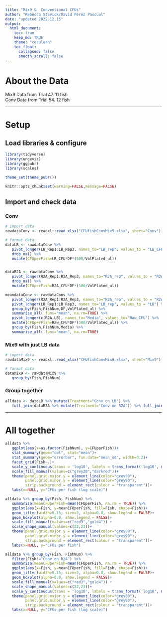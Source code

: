```yaml
---
title: "Mix9 &  Conventional CFUs"
author: "Rebecca Stevick/David Perez Pascual"
date: "updated 2022.12.15"
output:
  html_document:
    toc: true
    keep_md: TRUE
    theme: "cerulean"
    toc_float:
      collapsed: false
      smooth_scroll: false
---
```


# About the Data

Mix9 Data from Trial 47. 11 fish  
Conv Data from Trial 54. 12 fish 


------------------------------------------------------------------------

# Setup

## Load libraries & configure

```r
library(tidyverse)
library(ungeviz)
library(ggpubr)
library(scales)

theme_set(theme_pubr())

knitr::opts_chunk$set(warning=FALSE,message=FALSE)

```

## Import and check data

### Conv 

```r

# import data
rawdataConv <- readxl::read_xlsx("CFUfishConvMix9.xlsx", sheet="Conv")

# format data
dataLB <- rawdataConv %>% 
   pivot_longer(LB_Rep1:LB_Rep3, names_to="LB_rep", values_to = "LB_CFU") %>% 
   drop_na() %>% 
   mutate(CFUperFish=LB_CFU*DF*(500/VolPlated_ul))


dataR2A <- rawdataConv %>% 
   pivot_longer(R2A_Rep1:R2A_Rep3, names_to="R2A_rep", values_to = "R2A_CFU") %>% 
   drop_na() %>% 
   mutate(CFUperFish=R2A_CFU*DF*(500/VolPlated_ul))

meandataConv <- rawdataConv %>% 
   pivot_longer(R2A_Rep1:R2A_Rep3, names_to="R2A_rep", values_to = "R2A") %>% 
   pivot_longer(LB_Rep1:LB_Rep3, names_to="LB_rep", values_to = "LB") %>% 
   group_by(Fish,FishNum,DF,VolPlated_ul) %>% 
   summarise_all(.funs="mean", na.rm=TRUE) %>% 
   pivot_longer(c(R2A,LB), names_to="Media", values_to="Raw_CFU") %>% 
   mutate(CFUperFish=Raw_CFU*DF*(500/VolPlated_ul)) %>% 
   group_by(Fish,FishNum,Media) %>% 
   summarise_all(.funs="mean", na.rm=TRUE)

```

### Mix9 with just LB data

```r

# import data
rawdataMix9 <- readxl::read_xlsx("CFUfishConvMix9.xlsx", sheet="Mix9")

# format data
dataMix9 <- rawdataMix9 %>% 
   group_by(Fish,FishNum)

```


### Group together

```r

alldata <- dataLB %>% mutate(Treatment="Conv on LB") %>% 
   full_join(dataR2A %>% mutate(Treatment="Conv on R2A")) %>% full_join(dataMix9)

```


------------------------------------------------------------------------

# All together

```r

alldata %>% 
   ggplot(aes(x=as.factor(FishNum), y=CFUperFish))+
   stat_summary(geom="col", stat="mean")+
   stat_summary(geom="errorbar", fun.data="mean_sd", width=0.2)+
   facet_grid(Fish~.)+
   scale_y_continuous(trans = 'log10', labels = trans_format('log10', math_format(10^.x)))+
   scale_fill_manual(values=c("grey20","darkred"))+
   theme(panel.grid.major.y = element_line(color="grey80"), 
         panel.grid.minor.y = element_line(color="grey90"), 
         strip.background = element_rect(colour = "transparent"))+
   labs(x=NULL, y="CFUs per fish (log scale)")


```


```r
 
alldata %>% group_by(Fish, FishNum) %>% 
   summarise(meanCFUperFish=mean(CFUperFish, na.rm = TRUE)) %>% 
   ggplot(aes(x=Fish, y=meanCFUperFish, fill=Fish, shape=Fish))+
   geom_jitter(width=0.15, size=3, alpha=0.8, show.legend = FALSE)+
   geom_boxplot(alpha=0.8, show.legend = FALSE)+
   scale_fill_manual(values=c("red3","gold4")) +
   scale_shape_manual(values=c(22,23))+
   theme(panel.grid.major.y = element_line(color="grey80"), 
         panel.grid.minor.y = element_line(color="grey90"), 
         strip.background = element_rect(colour = "transparent"))+
   labs(x=NULL, y="CFUs per fish")

alldata %>% group_by(Fish, FishNum) %>% 
   filter(Fish!="Conv on R2A") %>% 
   summarise(meanCFUperFish=mean(CFUperFish, na.rm = TRUE)) %>% 
   ggplot(aes(x=Fish, y=meanCFUperFish, fill=Fish, shape=Fish))+
   geom_jitter(width=0.15, size=3, alpha=0.8, show.legend = FALSE)+
   geom_boxplot(alpha=0.8, show.legend = FALSE)+
   scale_fill_manual(values=c("red3","gold4")) +
   scale_shape_manual(values=c(22,23))+
   scale_y_continuous(trans = 'log10', labels = trans_format('log10', math_format(10^.x)))+
   theme(panel.grid.major.y = element_line(color="grey80"), 
         panel.grid.minor.y = element_line(color="grey90"), 
         strip.background = element_rect(colour = "transparent"))+
   labs(x=NULL, y="CFUs per fish (log scale)")

```


